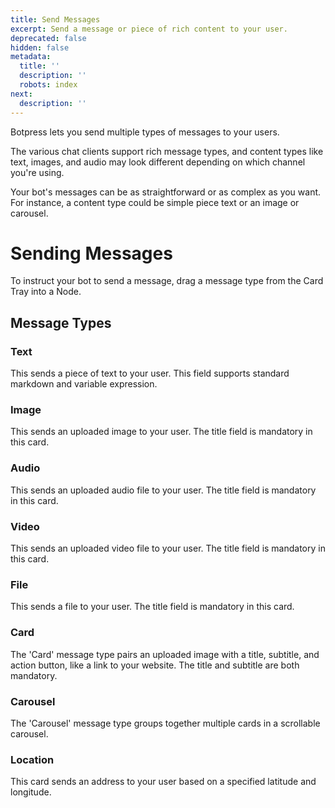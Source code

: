```yaml
---
title: Send Messages
excerpt: Send a message or piece of rich content to your user.
deprecated: false
hidden: false
metadata:
  title: ''
  description: ''
  robots: index
next:
  description: ''
---
```

Botpress lets you send multiple types of messages to your users. 

The various chat clients support rich message types, and content types like text, images, and audio may look different depending on which channel you're using.

Your bot's messages can be as straightforward or as complex as you want. For instance, a content type could be simple piece text or an image or carousel.

# Sending Messages

To instruct your bot to send a message, drag a message type from the Card Tray into a Node.

## Message Types

### Text

This sends a piece of text to your user. This field supports standard markdown and variable expression.

### Image

This sends an uploaded image to your user. The title field is mandatory in this card.

### Audio

This sends an uploaded audio file to your user. The title field is mandatory in this card.

### Video

This sends an uploaded video file to your user. The title field is mandatory in this card.

### File

This sends a file to your user. The title field is mandatory in this card.

### Card

The 'Card' message type pairs an uploaded image with a title, subtitle, and action button, like a link to your website. The title and subtitle are both mandatory.

### Carousel

The 'Carousel' message type groups together multiple cards in a scrollable carousel.

### Location

This card sends an address to your user based on a specified latitude and longitude.
